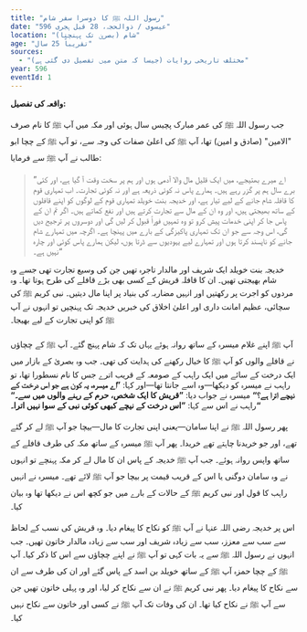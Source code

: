 ```yaml
---
title: "رسول اللہ ﷺ کا دوسرا سفر شام"
date: "596 عیسوی / ذوالحجہ، 28 قبل ہجری"
location: "شام (بصریٰ تک پہنچنا)"
age: "تقریباً 25 سال"
sources:
  - "مختلف تاریخی روایات (جیسا کہ متن میں تفصیل دی گئی ہے)"
year: 596
eventId: 1
---
```

**واقعہ کی تفصیل:**

جب رسول اللہ ﷺ کی عمر مبارک پچیس سال ہوئی اور مکہ میں آپ ﷺ کا نام صرف "الامین" (صادق و امین) تھا، آپ ﷺ کی اعلیٰ صفات کی وجہ سے، تو آپ ﷺ کے چچا ابو طالب نے آپ ﷺ سے فرمایا:

> ”اے میرے بھتیجے، میں ایک قلیل مال والا آدمی ہوں اور ہم پر سخت وقت آ گیا ہے، اور کئی برے سال ہم پر گزر رہے ہیں۔ ہمارے پاس نہ کوئی ذریعہ ہے اور نہ کوئی تجارت۔ اب تمہاری قوم کا قافلہ شام جانے کے لیے تیار ہے، اور خدیجہ بنت خویلد تمہاری قوم کے لوگوں کو اپنے قافلوں کے ساتھ بھیجتی ہیں، اور وہ ان کے مال سے تجارت کرتے ہیں اور نفع کماتے ہیں۔ اگر تم ان کے پاس جا کر اپنی خدمات پیش کرو تو وہ تمہیں فوراً قبول کر لیں گی اور دوسروں پر ترجیح دیں گی، اس وجہ سے جو ان تک تمہاری پاکیزگی کے بارے میں پہنچا ہے۔ اگرچہ میں تمہارے شام جانے کو ناپسند کرتا ہوں اور تمہارے لیے یہودیوں سے ڈرتا ہوں، لیکن ہمارے پاس کوئی اور چارہ نہیں ہے۔“

خدیجہ بنت خویلد ایک شریف اور مالدار تاجرہ تھیں جن کی وسیع تجارت تھی جسے وہ شام بھیجتی تھیں۔ ان کا قافلہ قریش کے کسی بھی بڑے قافلے کی طرح ہوتا تھا۔ وہ مردوں کو اجرت پر رکھتیں اور انہیں مضاربہ کی بنیاد پر اپنا مال دیتیں۔ نبی کریم ﷺ کی سچائی، عظیم امانت داری اور اعلیٰ اخلاق کی خبریں خدیجہ تک پہنچیں تو انہوں نے آپ ﷺ کو اپنی تجارت کے لیے بھیجا۔

آپ ﷺ اپنے غلام میسرہ کے ساتھ روانہ ہوئے یہاں تک کہ شام پہنچ گئے۔ آپ ﷺ کے چچاؤں نے قافلے والوں کو آپ ﷺ کا خیال رکھنے کی ہدایت کی تھی۔ جب وہ بصریٰ کے بازار میں ایک درخت کے سائے میں ایک راہب کے صومعہ کے قریب اترے جس کا نام نسطورا تھا، تو راہب نے میسرہ کو دیکھا—وہ اسے جانتا تھا—اور کہا: **”اے میسرہ، یہ کون ہے جو اس درخت کے نیچے اترا ہے؟“** میسرہ نے جواب دیا: **”قریش کا ایک شخص، حرم کے رہنے والوں میں سے۔“** راہب نے اس سے کہا: **”اس درخت کے نیچے کبھی کوئی نبی کے سوا نہیں اترا۔“**

پھر رسول اللہ ﷺ نے اپنا سامان—یعنی اپنی تجارت کا مال—بیچا جو آپ ﷺ لے کر گئے تھے، اور جو خریدنا چاہتے تھے خریدا۔ پھر آپ ﷺ میسرہ کے ساتھ مکہ کی طرف قافلے کے ساتھ واپس روانہ ہوئے۔ جب آپ ﷺ خدیجہ کے پاس ان کا مال لے کر مکہ پہنچے تو انہوں نے وہ سامان دوگنی یا اس کے قریب قیمت پر بیچا جو آپ ﷺ لائے تھے۔ میسرہ نے انہیں راہب کا قول اور نبی کریم ﷺ کے حالات کے بارے میں جو کچھ اس نے دیکھا تھا وہ بیان کیا۔

اس پر خدیجہ رضی اللہ عنہا نے آپ ﷺ کو نکاح کا پیغام دیا۔ وہ قریش کی نسب کے لحاظ سے سب سے معزز، سب سے زیادہ شریف اور سب سے زیادہ مالدار خاتون تھیں۔ جب انہوں نے رسول اللہ ﷺ سے یہ بات کہی تو آپ ﷺ نے اپنے چچاؤں سے اس کا ذکر کیا۔ آپ ﷺ کے چچا حمزہ آپ ﷺ کے ساتھ خویلد بن اسد کے پاس گئے اور ان کی طرف سے ان سے نکاح کا پیغام دیا۔ پھر نبی کریم ﷺ نے ان سے نکاح کر لیا، اور وہ پہلی خاتون تھیں جن سے آپ ﷺ نے نکاح کیا تھا۔ ان کی وفات تک آپ ﷺ نے کسی اور خاتون سے نکاح نہیں کیا۔